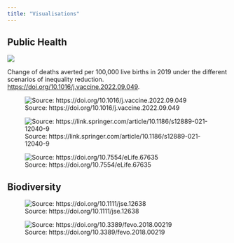 ```yaml
---
title: "Visualisations"
---
```


::: {layout-ncol=2}

## Public Health


::: {.card}

![](https://ars.els-cdn.com/content/image/1-s2.0-S0264410X22011574-gr6.jpg){.lightbox}

Change of deaths averted per 100,000 live births in 2019 under the different scenarios of inequality reduction. 
<https://doi.org/10.1016/j.vaccine.2022.09.049>.
:::


![Source: https://doi.org/10.1016/j.vaccine.2022.09.049](https://ars.els-cdn.com/content/image/1-s2.0-S0264410X22011574-gr6.jpg "Title: Change of deaths averted per 100,000 live births in 2019 under the different scenarios of inequality reduction. "){.lightbox}

![Source: https://link.springer.com/article/10.1186/s12889-021-12040-9](https://media.springernature.com/full/springer-static/image/art%3A10.1186%2Fs12889-021-12040-9/MediaObjects/12889_2021_12040_Fig1_HTML.png?as=webp "Title: Fully vaccinated persons (FVPs) and mean estimates of deaths averted for hepatitis B (HepB) in Country A, measles in Country B and yellow fever (YF) in Country C from 2000 to 2017. "){.lightbox}


![Source: https://doi.org/10.7554/eLife.67635](https://iiif.elifesciences.org/lax/67635%2Felife-67635-fig1-v1.tif/full/,1500/0/default.jpg "Title: Mean predicted deaths due to the 10 Vaccine Impact Modelling Consortium (VIMC) pathogens per 100,000 population per country for years 2000–2019 under the no vaccination and with vaccination (routine immunisations; RI only) scenarios."){.lightbox}

:::

::: {layout-ncol=2}

## Biodiversity


![Source: https://doi.org/10.1111/jse.12638](https://onlinelibrary.wiley.com/cms/asset/24681813-7ad1-4c68-9a12-ae6943047883/jse12638-fig-0006-m.jpg "Title: Reconstruction of the historical biogeography of Solanum under the DEC model implemented in BioGeoBEARS. Pies at each node represent the probability that each region (or combination of regions) is, according to the model, the ancestral range distribution."){.lightbox}

![Source: https://doi.org/10.3389/fevo.2018.00219](https://www.frontiersin.org/files/Articles/404237/fevo-06-00219-HTML/image_m/fevo-06-00219-g001.jpg "Title: Overlap of plant species among biomes of the New World. Percentage values express the fraction of species occurring in a biome that have the greatest proportion of their geographic range in that biome, N = 84,413. "){.lightbox}



:::



